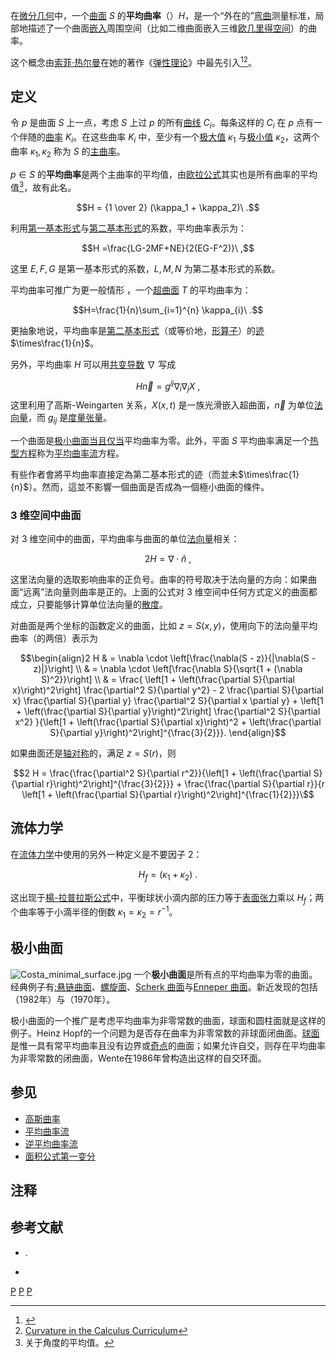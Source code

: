 在[[微分几何|微分几何]]中，一个[[曲面|曲面]] <math> S</math> 的'''平均曲率'''（{{lang|en|mean curvature}}）<math>H</math>，是一个“外在的”[[曲率|弯曲]]测量标准，局部地描述了一个曲面[[嵌入|嵌入]]周围空间（比如二维曲面嵌入三维[[欧几里得空间|欧几里得空间]]）的曲率。

这个概念由[[索菲·热尔曼|索菲·热尔曼]]在她的著作《[[弹性理论|弹性理论]]》中最先引入<ref>{{Cite web |url=http://www-groups.dcs.st-and.ac.uk/~history/Extras/Dubreil-Jacotin_Germain.html |title=Dubreil-Jacotin on Sophie Germain |accessdate=2008-11-16 |archive-date=2008-02-23 |archive-url=https://web.archive.org/web/20080223162220/http://www-groups.dcs.st-and.ac.uk/~history/Extras/Dubreil-Jacotin_Germain.html |dead-url=no }}</ref><ref>
[http://links.jstor.org/sici?sici=0002-9890(200308%2F09)110%3A7%3C593%3ACITCC%3E2.0.CO%3B2-O Curvature in the Calculus Curriculum]</ref>。

==定义==

令 <math>p</math> 是曲面 <math>S</math> 上一点，考虑 <math>S</math> 上过 <math>p</math> 的所有[[曲线|曲线]] <math>C_i </math>。每条这样的 <math>C_i</math> 在 <math>p</math> 点有一个伴随的[[曲率|曲率]] <math>K_i</math>。在这些曲率 <math>K_i</math> 中，至少有一个[[极值|极大值]] <math>\kappa_1</math> 与[[极小值|极小值]] <math>\kappa_2</math>，这两个曲率 <math>\kappa_1,\kappa_2</math> 称为 <math>S</math> 的[[主曲率|主曲率]]。

<math>p\in S</math> 的'''平均曲率'''是两个主曲率的平均值{{harv|斯皮瓦克|1999|loc=第3卷，第2章}}，由[[欧拉公式|欧拉公式]]其实也是所有曲率的平均值<ref>关于角度的平均值。</ref>，故有此名。
:<math>H = {1 \over 2} (\kappa_1 + \kappa_2)\ .</math>  

利用[[第一基本形式|第一基本形式]]与[[第二基本形式|第二基本形式]]的系数，平均曲率表示为：
:<math>H =\frac{LG-2MF+NE}{2(EG-F^2)}\ ,</math>

这里 <math>E, F, G</math> 是第一基本形式的系数，<math>L, M, N</math> 为第二基本形式的系数。

平均曲率可推广为更一般情形 {{harv|斯皮瓦克|1999|loc=第4卷，第7章}}，一个[[超曲面|超曲面]] <math>T</math> 的平均曲率为：
:<math>H=\frac{1}{n}\sum_{i=1}^{n} \kappa_{i}\ .</math> 

更抽象地说，平均曲率是[[第二基本形式|第二基本形式]]（或等价地，[[形算子|形算子]]）的[[迹|迹]] <math>\times\frac{1}{n}</math>。

另外，平均曲率 <math>H</math> 可以用[[共变导数|共变导数]] <math>\nabla</math> 写成 
:<math>H\vec{n} = g^{ij}\nabla_i\nabla_j X\ ,</math> 
这里利用了高斯-Weingarten 关系，<math> X(x,t) </math> 是一族光滑嵌入超曲面，<math>\vec{n}</math> 为单位[[法向量|法向量]]，而 <math>g_{ij}</math> 是[[度量张量|度量张量]]。

一个曲面是[[极小曲面|极小曲面]][[当且仅当|当且仅当]]平均曲率为零。此外，平面 <math> S</math> 平均曲率满足一个[[热方程|热型方程]]称为[[平均曲率流|平均曲率流]]方程。  

有些作者會將平均曲率直接定為第二基本形式的迹（而並未<math>\times\frac{1}{n}</math>）。然而，這並不影響一個曲面是否成為一個極小曲面的條件。

===3 维空间中曲面===
对 3 维空间中的曲面，平均曲率与曲面的单位[[法向量|法向量]]相关：

:<math>2 H = \nabla \cdot \hat n\ ,</math> 

这里法向量的选取影响曲率的正负号。曲率的符号取决于法向量的方向：如果曲面“远离”法向量则曲率是正的。上面的公式对 3 维空间中任何方式定义的曲面都成立，只要能够计算单位法向量的[[散度|散度]]。

对曲面是两个坐标的函数定义的曲面，比如 <math>z = S(x, y)</math>，使用向下的法向量平均曲率（的两倍）表示为

:<math>\begin{align}2 H & = \nabla \cdot \left[\frac{\nabla(S - z)}{|\nabla(S - z)|}\right] \\
& = \nabla \cdot \left[\frac{\nabla S}{\sqrt{1 + (\nabla S)^2}}\right] \\
& = 
\frac{
\left[1 + \left(\frac{\partial S}{\partial x}\right)^2\right] \frac{\partial^2 S}{\partial y^2} - 
2 \frac{\partial S}{\partial x} \frac{\partial S}{\partial y} \frac{\partial^2 S}{\partial x \partial y} + 
\left[1 + \left(\frac{\partial S}{\partial y}\right)^2\right] \frac{\partial^2 S}{\partial x^2}
}{\left[1 + \left(\frac{\partial S}{\partial x}\right)^2 + \left(\frac{\partial S}{\partial y}\right)^2\right]^{\frac{3}{2}}}.
\end{align}
</math>

如果曲面还是[[轴对称|轴对称]]的，满足 <math>z = S(r)</math>，则

:<math>2 H = \frac{\frac{\partial^2 S}{\partial r^2}}{\left[1 + \left(\frac{\partial S}{\partial r}\right)^2\right]^{\frac{3}{2}}} + \frac{\frac{\partial S}{\partial r}}{r \left[1 + \left(\frac{\partial S}{\partial r}\right)^2\right]^{\frac{1}{2}}}\ </math>

==流体力学==

在[[流体力学|流体力学]]中使用的另外一种定义是不要因子 2：

:<math>H_f = (\kappa_1 + \kappa_2)\ .</math>  

这出现于[[楊-拉普拉斯公式|楊-拉普拉斯公式]]中，平衡球状小滴内部的压力等于[[表面张力|表面张力]]乘以 <math>H_f</math>；两个曲率等于小滴半径的倒数 <math>\kappa_1 = \kappa_2 = r^{-1}</math>。

==极小曲面==
[[File:Costa_minimal_surface.jpg|right]]
{{main|极小曲面}}
一个'''极小曲面'''是所有点的平均曲率为零的曲面。经典例子有[[:悬链曲面|:悬链曲面]]、[[螺旋面|螺旋面]]、[[Scherk曲面|Scherk 曲面]]与[[Enneper曲面|Enneper 曲面]]。新近发现的包括{{le|Costa极小曲面|Costa's minimal surface}}（1982年）与{{le|Gyroid}}（1970年）。

极小曲面的一个推广是考虑平均曲率为非零常数的曲面，球面和圆柱面就是这样的例子。Heinz Hopf的一个问题为是否存在曲率为非零常数的非球面闭曲面。[[球面|球面]]是惟一具有常平均曲率且没有边界或[[奇点|奇点]]的曲面；如果允许自交，则存在平均曲率为非零常数的闭曲面，Wente在1986年曾构造出这样的自交环面{{harv|陈维桓|2006|loc=4.6节}}。

==参见==

* [[高斯曲率|高斯曲率]]
* [[平均曲率流|平均曲率流]]
* [[逆平均曲率流|逆平均曲率流]]
* [[面积公式第一变分|面积公式第一变分]]

==注释==

{{reflist}}

==参考文献==

*{{citation|last=斯皮瓦克|first=迈克尔|authorlink=迈克尔·斯皮瓦克|publisher=Publish or Perish Press|year=1999|edition=3rd|title=A comprehensive introduction to differential geometry (Volumes 3-4)|id=ISBN 0-914098-72-1 (Volume 3), ISBN 0-914098-73-X (Volume 4)}}.
*{{citation|last=陈维桓|first=|publisher=北京大学出版社|year=2006|title=微分几何|isbn=7-307-10709-9}}

{{曲率}}

[[Category:微分几何|P]]
[[Category:曲面|P]]
[[Category:曲率|P]]